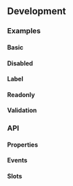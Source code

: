 
## Development

### Examples

#### Basic

<Playground name="date-input" height="28rem"></Playground>

#### Disabled

<Playground name="date-input-disabled"></Playground>

#### Label

<Playground name="date-input-label" height="28rem"></Playground>

#### Readonly

<Playground name="date-input-readonly"></Playground>

#### Validation

<Playground name="date-input-validation" height="40rem"></Playground>

### API

#### Properties

<Props />

#### Events

<Events />

#### Slots

<Slots />
